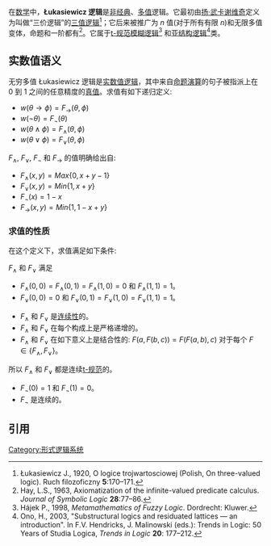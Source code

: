 在[[数学|数学]]中，'''Łukasiewicz 逻辑'''是[[非经典逻辑|非经典]]、[[多值逻辑|多值]]逻辑。它最初由[[扬·武卡谢维奇|扬·武卡谢维奇]]定义为叫做“三价逻辑”的[[三值逻辑|三值逻辑]]<ref name="Luk1920">Łukasiewicz J., 1920, O logice trojwartosciowej (Polish, On three-valued logic). Ruch filozoficzny '''5''':170–171.</ref>；它后来被推广为 ''n'' 值(对于所有有限 ''n'')和无限多值变体，命题和一阶都有<ref name="Hay1963">Hay, L.S., 1963, Axiomatization of the infinite-valued predicate calculus. ''Journal of Symbolic Logic'' '''28''':77–86.</ref>。它属于[[t-规范模糊逻辑|t-规范模糊逻辑]]<ref name="Hájek1998">Hájek P., 1998, ''Metamathematics of Fuzzy Logic''. Dordrecht: Kluwer.</ref> 和[[亚结构逻辑|亚结构逻辑]]<ref name="Ono2003">Ono, H., 2003, "Substructural logics and residuated lattices — an introduction". In F.V. Hendricks, J. Malinowski (eds.): Trends in Logic: 50 Years of Studia Logica, ''Trends in Logic'' '''20''': 177–212.</ref>类。

== 实数值语义 ==

无穷多值 Łukasiewicz 逻辑是[[实数值逻辑|实数值逻辑]]，其中来自[[命题演算|命题演算]]的句子被指派上在 0 到 1 之间的任意精度的[[真值|真值]]。求值有如下递归定义:

* <math>w(\theta \rightarrow \phi) = F_\rightarrow (\theta, \phi)</math>
* <math>w(\neg \theta) = F_\neg (\theta)</math>
* <math>w(\theta \wedge \phi) = F_\wedge (\theta, \phi)</math>
* <math>w(\theta \vee \phi) = F_\vee (\theta, \phi)</math>

<math>F_\wedge</math>, <math>F_\vee</math>, <math>F_\neg</math> 和 <math>F_\rightarrow</math> 的值明确给出自:

*<math>F_\wedge(x,y) = Max\{0, x + y -1 \}</math>
*<math>F_\vee(x,y) = Min\{1, x + y \}</math>
*<math>F_\neg(x) = 1-x</math>
*<math>F_\rightarrow(x,y) = Min\{1, 1 - x + y \}</math>

===求值的性质===
在这个定义下，求值满足如下条件:

<math>F_\wedge</math> 和 <math>F_\vee</math> 满足
* <math>F_\wedge(0,0) = F_\wedge(0,1) = F_\wedge(1,0) = 0</math> 和 <math>F_\wedge(1,1) = 1</math>。
* <math>F_\vee(0,0) = 0</math> 和 <math>F_\vee(0,1) = F_\vee(1,0) = F_\vee(1,1) = 1</math>。

* <math>F_\wedge</math> 和 <math>F_\vee</math> 是[[连续函数|连续性]]的。
* <math>F_\wedge</math> 和 <math>F_\vee</math> 在每个构成上是严格递增的。
* <math>F_\wedge</math> 和 <math>F_\vee</math> 在如下意义上是结合性的: <math>F(a, F(b,c)) = F(F(a,b),c)</math> 对于每个 <math>F \in \{F_\wedge, F_\vee\}</math>。

所以 <math>F_\wedge</math> 和 <math>F_\vee</math>  都是连续[[t-规范|t-规范]]的。

* <math>F_\neg(0) = 1</math> 和 <math>F_\neg(1) = 0</math>。
* <math>F_\neg</math> 是连续的。

== 引用 ==

<references/>

[[Category:形式逻辑系统|Category:形式逻辑系统]]